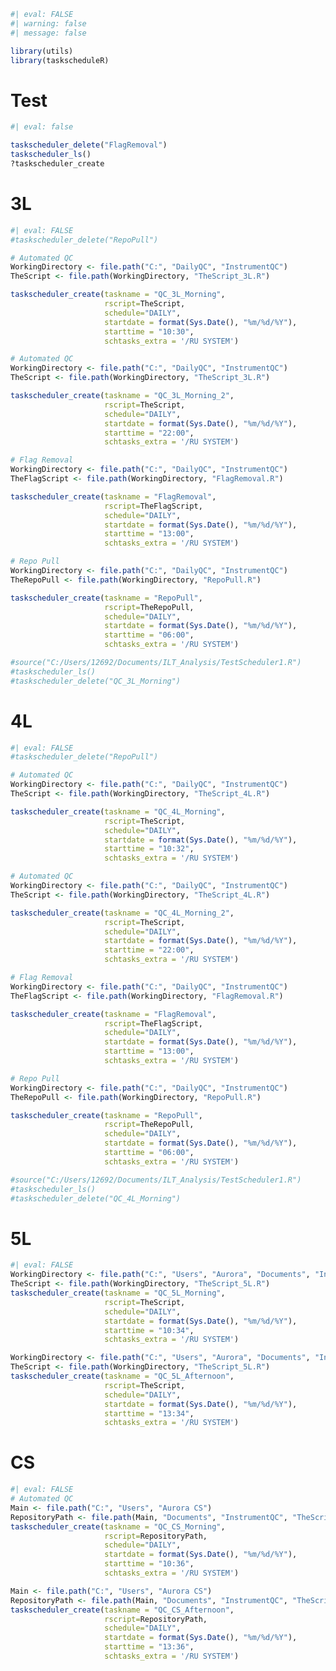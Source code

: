 ```r
#| eval: FALSE
#| warning: false
#| message: false

library(utils)
library(taskscheduleR)
```
# Test

```r
#| eval: false

taskscheduler_delete("FlagRemoval")
taskscheduler_ls()
?taskscheduler_create
```



# 3L
```r
#| eval: FALSE
#taskscheduler_delete("RepoPull")

# Automated QC
WorkingDirectory <- file.path("C:", "DailyQC", "InstrumentQC")
TheScript <- file.path(WorkingDirectory, "TheScript_3L.R")

taskscheduler_create(taskname = "QC_3L_Morning",
                     rscript=TheScript,
                     schedule="DAILY",
                     startdate = format(Sys.Date(), "%m/%d/%Y"),
                     starttime = "10:30",
                     schtasks_extra = '/RU SYSTEM')

# Automated QC
WorkingDirectory <- file.path("C:", "DailyQC", "InstrumentQC")
TheScript <- file.path(WorkingDirectory, "TheScript_3L.R")

taskscheduler_create(taskname = "QC_3L_Morning_2",
                     rscript=TheScript,
                     schedule="DAILY",
                     startdate = format(Sys.Date(), "%m/%d/%Y"),
                     starttime = "22:00",
                     schtasks_extra = '/RU SYSTEM')

# Flag Removal
WorkingDirectory <- file.path("C:", "DailyQC", "InstrumentQC")
TheFlagScript <- file.path(WorkingDirectory, "FlagRemoval.R")

taskscheduler_create(taskname = "FlagRemoval",
                     rscript=TheFlagScript,
                     schedule="DAILY",
                     startdate = format(Sys.Date(), "%m/%d/%Y"),
                     starttime = "13:00",
                     schtasks_extra = '/RU SYSTEM')

# Repo Pull
WorkingDirectory <- file.path("C:", "DailyQC", "InstrumentQC")
TheRepoPull <- file.path(WorkingDirectory, "RepoPull.R")

taskscheduler_create(taskname = "RepoPull",
                     rscript=TheRepoPull,
                     schedule="DAILY",
                     startdate = format(Sys.Date(), "%m/%d/%Y"),
                     starttime = "06:00",
                     schtasks_extra = '/RU SYSTEM')

#source("C:/Users/12692/Documents/ILT_Analysis/TestScheduler1.R")
#taskscheduler_ls()
#taskscheduler_delete("QC_3L_Morning")
```


# 4L
```r
#| eval: FALSE
#taskscheduler_delete("RepoPull")

# Automated QC
WorkingDirectory <- file.path("C:", "DailyQC", "InstrumentQC")
TheScript <- file.path(WorkingDirectory, "TheScript_4L.R")

taskscheduler_create(taskname = "QC_4L_Morning",
                     rscript=TheScript,
                     schedule="DAILY",
                     startdate = format(Sys.Date(), "%m/%d/%Y"),
                     starttime = "10:32",
                     schtasks_extra = '/RU SYSTEM')

# Automated QC
WorkingDirectory <- file.path("C:", "DailyQC", "InstrumentQC")
TheScript <- file.path(WorkingDirectory, "TheScript_4L.R")

taskscheduler_create(taskname = "QC_4L_Morning_2",
                     rscript=TheScript,
                     schedule="DAILY",
                     startdate = format(Sys.Date(), "%m/%d/%Y"),
                     starttime = "22:00",
                     schtasks_extra = '/RU SYSTEM')

# Flag Removal
WorkingDirectory <- file.path("C:", "DailyQC", "InstrumentQC")
TheFlagScript <- file.path(WorkingDirectory, "FlagRemoval.R")

taskscheduler_create(taskname = "FlagRemoval",
                     rscript=TheFlagScript,
                     schedule="DAILY",
                     startdate = format(Sys.Date(), "%m/%d/%Y"),
                     starttime = "13:00",
                     schtasks_extra = '/RU SYSTEM')

# Repo Pull
WorkingDirectory <- file.path("C:", "DailyQC", "InstrumentQC")
TheRepoPull <- file.path(WorkingDirectory, "RepoPull.R")

taskscheduler_create(taskname = "RepoPull",
                     rscript=TheRepoPull,
                     schedule="DAILY",
                     startdate = format(Sys.Date(), "%m/%d/%Y"),
                     starttime = "06:00",
                     schtasks_extra = '/RU SYSTEM')

#source("C:/Users/12692/Documents/ILT_Analysis/TestScheduler1.R")
#taskscheduler_ls()
#taskscheduler_delete("QC_4L_Morning")
```


# 5L
```r
#| eval: FALSE
WorkingDirectory <- file.path("C:", "Users", "Aurora", "Documents", "InstrumentQC")
TheScript <- file.path(WorkingDirectory, "TheScript_5L.R")
taskscheduler_create(taskname = "QC_5L_Morning",
                     rscript=TheScript,
                     schedule="DAILY",
                     startdate = format(Sys.Date(), "%m/%d/%Y"),
                     starttime = "10:34",
                     schtasks_extra = '/RU SYSTEM')

WorkingDirectory <- file.path("C:", "Users", "Aurora", "Documents", "InstrumentQC")
TheScript <- file.path(WorkingDirectory, "TheScript_5L.R")
taskscheduler_create(taskname = "QC_5L_Afternoon",
                     rscript=TheScript,
                     schedule="DAILY",
                     startdate = format(Sys.Date(), "%m/%d/%Y"),
                     starttime = "13:34",
                     schtasks_extra = '/RU SYSTEM')
```

# CS
```r
#| eval: FALSE
# Automated QC
Main <- file.path("C:", "Users", "Aurora CS")
RepositoryPath <- file.path(Main, "Documents", "InstrumentQC", "TheScript_CS.R")
taskscheduler_create(taskname = "QC_CS_Morning",
                     rscript=RepositoryPath,
                     schedule="DAILY",
                     startdate = format(Sys.Date(), "%m/%d/%Y"),
                     starttime = "10:36",
                     schtasks_extra = '/RU SYSTEM')

Main <- file.path("C:", "Users", "Aurora CS")
RepositoryPath <- file.path(Main, "Documents", "InstrumentQC", "TheScript_CS.R")
taskscheduler_create(taskname = "QC_CS_Afternoon",
                     rscript=RepositoryPath,
                     schedule="DAILY",
                     startdate = format(Sys.Date(), "%m/%d/%Y"),
                     starttime = "13:36",
                     schtasks_extra = '/RU SYSTEM')
```
